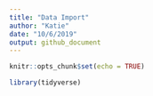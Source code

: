 ```yaml
---
title: "Data Import"
author: "Katie"
date: "10/6/2019"
output: github_document
---
```


```r
knitr::opts_chunk$set(echo = TRUE)

library(tidyverse) 
```

